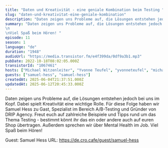 ```yaml
---
title: "Daten und Kreativität - eine geniale Kombination beim Testing "
slug: "daten-und-kreativitat-eine-geniale-kombination"
description: "Daten zeigen uns Probleme auf, die Lösungen entstehen jedoch bei uns im Kopf. Dabei spielt Kreativität eine wichtige Rolle. Für diese Folge haben wir Samuel Hess zu Gast, Spezialist im Bereich A/B-Testing und Gründer von DRIP Agency. Freut euch auf zahlreiche Beispiele und Tipps rund um das Thema Testing - bestimmt könnt ihr das ein oder andere auch auf euren Shop übertragen. Außerdem sprechen wir über Mental Health im Job.\nViel Spaß beim Hören!\n\n\n\n\nGuest: Samuel Hess\nURL: https://de.cro.cafe/guest/samuel-hess\n"
summary: "Daten zeigen uns Probleme auf, die Lösungen entstehen jedoch bei uns im Kopf. Dabei spielt Kreativität eine wichtige Rolle. Für diese Folge haben wir Samuel Hess zu Gast, Spezialist im Bereich A/B-Testing und Gründer von DRIP Agency. Freut euch auf zahlreiche Beispiele und Tipps rund um das Thema Testing - bestimmt könnt ihr das ein oder andere auch auf euren Shop übertragen. Außerdem sprechen wir über Mental Health im Job. \n\nViel Spaß beim Hören! "
episode: 11
season: 1
language: "de"
duration: "1948"
audioUrl: "https://media.transistor.fm/e4f399da/0df9a3b1.mp3"
pubDate: 2022-10-18T08:02:05.000Z
transistorId: "1067461"
hosts: ["Michael Witzenleiter", "Yvonne Teufel", "yvonneteufel", "michaelwitzenleiter"]
guests: ["samuel-hess", "samuel-hess"]
createdAt: 2025-06-04T21:37:51.000Z
updatedAt: 2025-06-12T20:45:33.000Z
---
```


Daten zeigen uns Probleme auf, die Lösungen entstehen jedoch bei uns im Kopf. Dabei spielt Kreativität eine wichtige Rolle. Für diese Folge haben wir Samuel Hess zu Gast, Spezialist im Bereich A/B-Testing und Gründer von DRIP Agency. Freut euch auf zahlreiche Beispiele und Tipps rund um das Thema Testing - bestimmt könnt ihr das ein oder andere auch auf euren Shop übertragen. Außerdem sprechen wir über Mental Health im Job.
Viel Spaß beim Hören!

Guest: Samuel Hess
URL: https://de.cro.cafe/guest/samuel-hess
